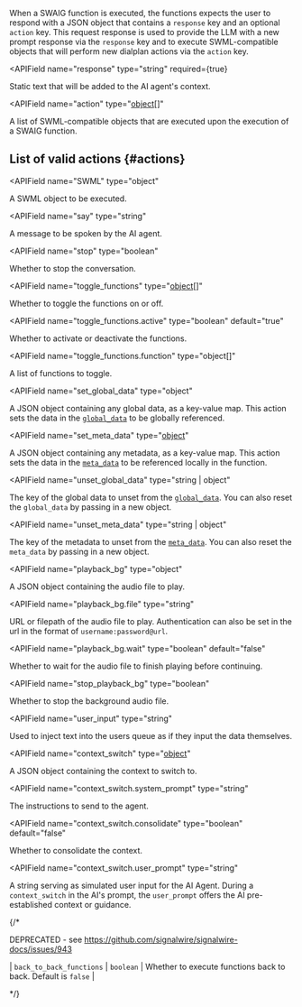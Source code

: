 
[toggle_functions]: /swml/guides/ai/toggle_functions
[set_meta_data]: /swml/guides/ai/set_meta_data
[context_switch]: /swml/guides/ai/context_switch
[parameters]: /swml/methods/ai#ai-parameters
[actions]: #actions

When a SWAIG function is executed, the functions expects the user to respond with a JSON object that contains a `response` key and an optional `action` key.
This request response is used to provide the LLM with a new prompt response via the `response` key and to execute SWML-compatible objects that will perform
new dialplan actions via the `action` key.

<APIField
  name="response"
  type="string"
  required={true}
>
  Static text that will be added to the AI agent's context.
</APIField>

<APIField
  name="action"
  type="[object](#actions)[]"
>
  A list of SWML-compatible objects that are executed upon the execution of a SWAIG function.
</APIField>


## List of valid actions {#actions}

<APIField
  name="SWML"
  type="object"
>
  A SWML object to be executed.
</APIField>

<APIField
  name="say"
  type="string"
>
  A message to be spoken by the AI agent.
</APIField>

<APIField
  name="stop"
  type="boolean"
>
  Whether to stop the conversation.
</APIField>

<APIField
  name="toggle_functions"
  type="[object](/swml/guides/ai/toggle_functions)[]"
>
  Whether to toggle the functions on or off.
</APIField>

<APIField
  name="toggle_functions.active"
  type="boolean"
  default="true"
>
  Whether to activate or deactivate the functions.
</APIField>

<APIField
  name="toggle_functions.function"
  type="object[]"
>
  A list of functions to toggle.
</APIField>

<APIField
  name="set_global_data"
  type="object"
>
  A JSON object containing any global data, as a key-value map. This action sets the data in the [`global_data`][parameters] to be globally referenced.
</APIField>

<APIField
  name="set_meta_data"
  type="[object](/swml/guides/ai/set_meta_data)"
>
  A JSON object containing any metadata, as a key-value map. This action sets the data in the [`meta_data`][parameters] to be referenced locally in the function.
</APIField>

<APIField
  name="unset_global_data"
  type="string | object"
>
  The key of the global data to unset from the [`global_data`][parameters]. You can also reset the `global_data` by passing in a new object.
</APIField>

<APIField
  name="unset_meta_data"
  type="string | object"
>
  The key of the metadata to unset from the [`meta_data`][parameters]. You can also reset the `meta_data` by passing in a new object.
</APIField>

<APIField
  name="playback_bg"
  type="object"
>
  A JSON object containing the audio file to play.
</APIField>

<APIField
  name="playback_bg.file"
  type="string"
>
  URL or filepath of the audio file to play. Authentication can also be set in the url in the format of `username:password@url`.
</APIField>

<APIField
  name="playback_bg.wait"
  type="boolean"
  default="false"
>
  Whether to wait for the audio file to finish playing before continuing.
</APIField>

<APIField
  name="stop_playback_bg"
  type="boolean"
>
  Whether to stop the background audio file.
</APIField>

<APIField
  name="user_input"
  type="string"
>
  Used to inject text into the users queue as if they input the data themselves.
</APIField>

<APIField
  name="context_switch"
  type="[object](/swml/guides/ai/context_switch)"
>
  A JSON object containing the context to switch to.
</APIField>

<APIField
  name="context_switch.system_prompt"
  type="string"
>
  The instructions to send to the agent.
</APIField>

<APIField
  name="context_switch.consolidate"
  type="boolean"
  default="false"
>
  Whether to consolidate the context.
</APIField>

<APIField
  name="context_switch.user_prompt"
  type="string"
>
  A string serving as simulated user input for the AI Agent. During a `context_switch` in the AI's prompt, the `user_prompt` offers the AI pre-established context or guidance.
</APIField>

{/*

DEPRECATED - see https://github.com/signalwire/signalwire-docs/issues/943

| `back_to_back_functions` | `boolean`            | Whether to execute functions back to back. Default is `false`                                                                                                                                    |

*/}


